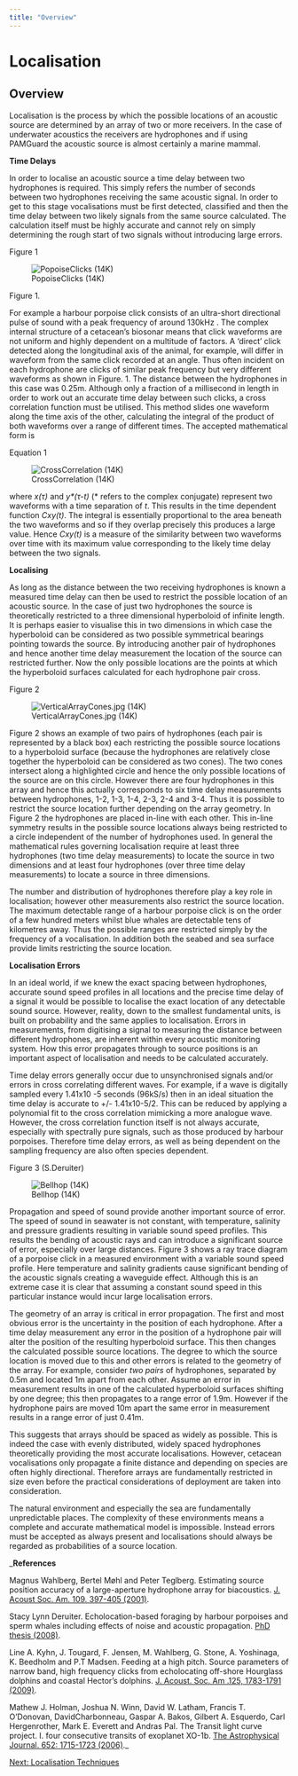 ```yaml
---
title: "Overview"
---
```

Localisation
============

Overview
--------

  

Localisation is the process by which the possible locations of an acoustic source are determined by an array of two or more receivers. In the case of underwater acoustics the receivers are hydrophones and if using PAMGuard the acoustic source is almost certainly a marine mammal.

**Time Delays**  
  
In order to localise an acoustic source a time delay between two hydrophones is required. This simply refers the number of seconds between two hydrophones receiving the same acoustic signal. In order to get to this stage vocalisations must be first detected, classified and then the time delay between two likely signals from the same source calculated. The calculation itself must be highly accurate and cannot rely on simply determining the rough start of two signals without introducing large errors.  

Figure 1

![PopoiseClicks (14K)](images/PopoiseClicks.png)

Figure 1.  

For example a harbour porpoise click consists of an ultra-short directional pulse of sound with a peak frequency of around 130kHz . The complex internal structure of a cetacean's biosonar means that click waveforms are not uniform and highly dependent on a multitude of factors. A 'direct' click detected along the longitudinal axis of the animal, for example, will differ in waveform from the same click recorded at an angle. Thus often incident on each hydrophone are clicks of similar peak frequency but very different waveforms as shown in Figure. 1. The distance between the hydrophones in this case was 0.25m. Although only a fraction of a millisecond in length in order to work out an accurate time delay between such clicks, a cross correlation function must be utilised. This method slides one waveform along the time axis of the other, calculating the integral of the product of both waveforms over a range of different times. The accepted mathematical form is  

Equation 1

![CrossCorrelation (14K)](images/CrossCorrelation.png)

  

where _x(τ)_ and _y\*(τ-t)_ (\* refers to the complex conjugate) represent two waveforms with a time separation of _t_. This results in the time dependent function _Cxy(t)_. The integral is essentially proportional to the area beneath the two waveforms and so if they overlap precisely this produces a large value. Hence _Cxy(t)_ is a measure of the similarity between two waveforms over time with its maximum value corresponding to the likely time delay between the two signals.

**Localising**

As long as the distance between the two receiving hydrophones is known a measured time delay can then be used to restrict the possible location of an acoustic source. In the case of just two hydrophones the source is theoretically restricted to a three dimensional hyperboloid of infinite length. It is perhaps easier to visualise this in two dimensions in which case the hyperboloid can be considered as two possible symmetrical bearings pointing towards the source. By introducing another pair of hydrophones and hence another time delay measurement the location of the source can restricted further. Now the only possible locations are the points at which the hyperboloid surfaces calculated for each hydrophone pair cross.  

Figure 2

![VerticalArrayCones.jpg (14K)](images/VerticalArrayCones.png)

  

Figure 2 shows an example of two pairs of hydrophones (each pair is represented by a black box) each restricting the possible source locations to a hyperboloid surface (because the hydrophones are relatively close together the hyperboloid can be considered as two cones). The two cones intersect along a highlighted circle and hence the only possible locations of the source are on this circle. However there are four hydrophones in this array and hence this actually corresponds to six time delay measurements between hydrophones, 1-2, 1-3, 1-4, 2-3, 2-4 and 3-4. Thus it is possible to restrict the source location further depending on the array geometry. In Figure 2 the hydrophones are placed in-line with each other. This in-line symmetry results in the possible source locations always being restricted to a circle independent of the number of hydrophones used. In general the mathematical rules governing localisation require at least three hydrophones (two time delay measurements) to locate the source in two dimensions and at least four hydrophones (over three time delay measurements) to locate a source in three dimensions.

The number and distribution of hydrophones therefore play a key role in localisation; however other measurements also restrict the source location. The maximum detectable range of a harbour porpoise click is on the order of a few hundred meters whilst blue whales are detectable tens of kilometres away. Thus the possible ranges are restricted simply by the frequency of a vocalisation. In addition both the seabed and sea surface provide limits restricting the source location.

**Localisation Errors**

In an ideal world, if we knew the exact spacing between hydrophones, accurate sound speed profiles in all locations and the precise time delay of a signal it would be possible to localise the exact location of any detectable sound source. However, reality, down to the smallest fundamental units, is built on probability and the same applies to localisation. Errors in measurements, from digitising a signal to measuring the distance between different hydrophones, are inherent within every acoustic monitoring system. How this error propagates through to source positions is an important aspect of localisation and needs to be calculated accurately.

Time delay errors generally occur due to unsynchronised signals and/or errors in cross correlating different waves. For example, if a wave is digitally sampled every 1.41x10 \-5 seconds (96kS/s) then in an ideal situation the time delay is accurate to +/- 1.41x10\-5/2. This can be reduced by applying a polynomial fit to the cross correlation mimicking a more analogue wave. However, the cross correlation function itself is not always accurate, especially with spectrally pure signals, such as those produced by harbour porpoises. Therefore time delay errors, as well as being dependent on the sampling frequency are also often species dependent.  
  

Figure 3 (S.Deruiter)

![Bellhop (14K)](images/Belhop.png)

  

Propagation and speed of sound provide another important source of error. The speed of sound in seawater is not constant, with temperature, salinity and pressure gradients resulting in variable sound speed profiles. This results the bending of acoustic rays and can introduce a significant source of error, especially over large distances. Figure 3 shows a ray trace diagram of a porpoise click in a measured environment with a variable sound speed profile. Here temperature and salinity gradients cause significant bending of the acoustic signals creating a waveguide effect. Although this is an extreme case it is clear that assuming a constant sound speed in this particular instance would incur large localisation errors.

The geometry of an array is critical in error propagation. The first and most obvious error is the uncertainty in the position of each hydrophone. After a time delay measurement any error in the position of a hydrophone pair will alter the position of the resulting hyperboloid surface. This then changes the calculated possible source locations. The degree to which the source location is moved due to this and other errors is related to the geometry of the array. For example, consider _two pairs_ of hydrophones, separated by 0.5m and located 1m apart from each other. Assume an error in measurement results in one of the calculated hyperboloid surfaces shifting by one degree; this then propagates to a range error of 1.9m. However if the hydrophone pairs are moved 10m apart the same error in measurement results in a range error of just 0.41m.

This suggests that arrays should be spaced as widely as possible. This is indeed the case with evenly distributed, widely spaced hydrophones theoretically providing the most accurate localisations. However, cetacean vocalisations only propagate a finite distance and depending on species are often highly directional. Therefore arrays are fundamentally restricted in size even before the practical considerations of deployment are taken into consideration.

The natural environment and especially the sea are fundamentally unpredictable places. The complexity of these environments means a complete and accurate mathematical model is impossible. Instead errors must be accepted as always present and localisations should always be regarded as probabilities of a source location.

  
  
_**References**  
  
Magnus Wahlberg, Bertel Møhl and Peter Teglberg. Estimating source position accuracy of a large-aperture hydrophone array for biacoustics. [J. Acoust Soc. Am. 109. 397-405 (2001)](https://asa.scitation.org/doi/10.1121/1.1329619).  
  
Stacy Lynn Deruiter. Echolocation-based foraging by harbour porpoises and sperm whales including effects of noise and acoustic propagation. [PhD thesis (2008)](https://dspace.mit.edu/handle/1721.1/45314).  
  
Line A. Kyhn, J. Tougard, F. Jensen, M. Wahlberg, G. Stone, A. Yoshinaga, K. Beedholm and P.T Madsen. Feeding at a high pitch. Source parameters of narrow band, high frequency clicks from echolocating off-shore Hourglass dolphins and coastal Hector's dolphins. [J. Acoust. Soc. Am .125, 1783-1791 (2009)](https://asa.scitation.org/doi/10.1121/1.3075600).  
  
Mathew J. Holman, Joshua N. Winn, David W. Latham, Francis T. O'Donovan, DavidCharbonneau, Gaspar A. Bakos, Gilbert A. Esquerdo, Carl Hergenrother, Mark E. Everett and Andras Pal. The Transit light curve project. I. four consecutive transits of exoplanet XO-1b. [The Astrophysical Journal. 652: 1715-1723 (2006)](https://iopscience.iop.org/article/10.1086/508155)._

[Next: Localisation Techniques](localisation_algorithms.html)